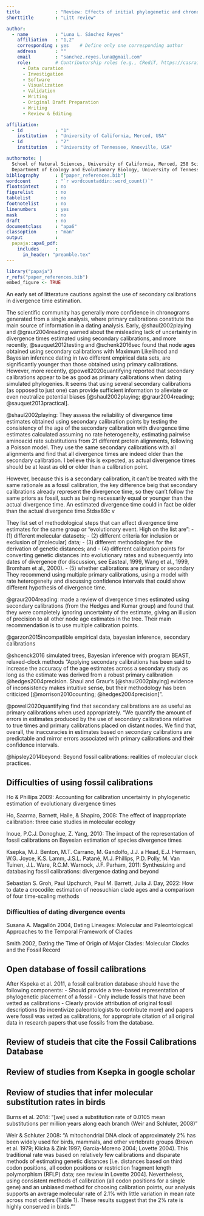 ```yaml
---
title             : "Review: Effects of initial phylogenetic and chronogram hypothesis on evolutionary downstream analyses"
shorttitle        : "Litt review"

author:
  - name          : "Luna L. Sánchez Reyes"
    affiliation   : "1,2"
    corresponding : yes    # Define only one corresponding author
    address       : ""
    email         : "sanchez.reyes.luna@gmail.com"
    role:         # Contributorship roles (e.g., CRediT, https://casrai.org/credit/)
      - Data curation
      - Investigation
      - Software
      - Visualization
      - Validation
      - Writing
      - Original Draft Preparation
      - Writing
      - Review & Editing

affiliation:
  - id            : "1"
    institution   : "University of California, Merced, USA"
  - id            : "2"
    institution   : "University of Tennessee, Knoxville, USA"

authornote: |
  School of Natural Sciences, University of California, Merced, 258 Science and Engineering Building 1, Merced, CA 95340, USA.
  Department of Ecology and Evolutionary Biology, University of Tennessee, Knoxville, 446 Hesler Biology Building, Knoxville, TN 37996, USA.
bibliography      : ["paper_references.bib"]
wordcount         : "`r wordcountaddin::word_count()`"
floatsintext      : no
figurelist        : no
tablelist         : no
footnotelist      : no
linenumbers       : yes
mask              : no
draft             : no
documentclass     : "apa6"
classoption       : "man"
output            :
  papaja::apa6_pdf:
    includes      :
      in_header: "preamble.tex"
---
```


```r
library("papaja")
r_refs("paper_references.bib")
embed_figure <- TRUE
```
An early set of litterature cautions against the use of secondary calibrations in divergence time estimation.

The scientific community has generally more confidence in chronograms generated from a single analysis, where primary calibrations constitute the main source of information in a dating analysis. Early, @shaul2002playing and @graur2004reading warned about the misleading lack of uncertainty in divergence times estimated using secondary calibrations, and more recently, @sauquet2012testing and @schenk2016sec found that node ages obtained using secondary calibrations with Maximum Likelihood and Bayesian inference dating in two different empirical data sets, are significantly younger than those obtained using primary calibrations. However, more recently, @powell2020quantifying reported that secondary calibrations appear to be as good as primary calibrations when dating simulated phylogenies. It seems that using several secondary calibrations (as opposed to just one) can provide sufficient information to alleviate or even neutralize potential biases [@shaul2002playing; @graur2004reading; @sauquet2013practical].


@shaul2002playing: They assess the reliability of divergence time estimates obtained
using secondary calibration points by testing the consistency of the age of the secondary calibration with divergence time estimates calculated assuming no rate heterogeneity, estimating pairwise aminoacid rate substitutions from 21 different protein alignments, following a Poisson model.
They use the same secondary calibrations with all alignments and find that all divergence times are indeed older than the secondary calibration. I believe this is expected, as actual divergence times should be at least as old or older than a calibration point.

However, because this is a secondary calibration, it can't be treated with the same rationale as a fossil calibration, the key difference beig that secondary calibrations already represent the divergence time, so they can't follow the same priors as fossil, such as being necessarily equal or younger than the actual divergence time. An estimated divergence time could in fact be older than the actual divergence time.5tdsx89c v

They list set of methodological steps that can affect divergence time estimates
for the same group or "evolutionary event. High on the list are":
- (1) different molecular datasets;
- (2) different criteria for inclusion or exclusion of [molecular] data;
- (3) different methodologies for the derivation of genetic distances; and
- (4) different calibration points for converting genetic distances into evolutionary rates and subsequently into dates of divergence (for discussion, see Easteal, 1999, Wang et al., 1999, Bromham et al., 2000).
- (5) whether calibrations are primary or secondary
They recommend using multiple primary calibrations, using a model with rate heterogeneity and discussing confidence intervals that could show different hypothesis of divergence time.

@graur2004reading: made a review of divergence times estimated using secondary calibrations (from the Hedges and Kumar group) and found that they were completely ignoring uncertainty of the estimate, giving an illusion of precision to all other node age estimates in the tree.
Their main recommendation is to use multiple calibration points.

@garzon2015incompatible empirical data, bayesian inference, secondary calibrations

@shcenck2016 simulated trees, Bayesian inference with program BEAST, relaxed-clock methods
"Applying secondary calibrations has been said to increase the accuracy of the age estimates across a secondary study as long as the estimate was derived from a robust primary calibration @hedges2004precision. Shaul and Graur's [@shaul2002playing] evidence of inconsistency makes intuitive sense, but their methodology has been criticized [@morrison2010counting; @hedges2004precision]".

@powell2020quantifying find that secondary calibrations are as useful as primary calibrations when used appropriately.
"We quantify the amount of errors in estimates produced by the use of secondary calibrations relative to true times and primary calibrations placed on distant nodes. We find that, overall, the inaccuracies in estimates based on secondary calibrations are predictable and mirror errors associated with primary calibrations and their confidence intervals.

@hipsley2014beyond: Beyond fossil calibrations: realities of molecular clock practices.


## Difficulties of using fossil calibrations

Ho & Phillips 2009: Accounting for calibration uncertainty in phylogenetic estimation of evolutionary
divergence times

Ho, Saarma, Barnett, Haile, & Shapiro, 2008: The effect of inappropriate calibration: three case studies in molecular ecology

Inoue, P.C.J. Donoghue, Z. Yang, 2010: The impact of the representation of fossil calibrations on Bayesian estimation of species divergence times

Ksepka, M.J. Benton, M.T. Carrano, M. Gandolfo, J.J. a Head, E.J. Hermsen, W.G. Joyce, K.S. Lamm, J.S.L. Patané, M.J. Phillips, P.D. Polly, M. Van Tuinen, J.L. Ware, R.C.M. Warnock, J.F. Parham, 2011: Synthesizing and databasing fossil calibrations: divergence dating and beyond

Sebastian S. Groh, Paul Upchurch, Paul M. Barrett, Julia J. Day, 2022: How to date a crocodile: estimation of neosuchian clade ages and a comparison of four time-scaling methods

### Difficulties of dating divergence events

Susana A. Magallón 2004, Dating Lineages: Molecular and Paleontological Approaches to the Temporal Framework of Clades

Smith 2002, Dating the Time of Origin of Major Clades: Molecular Clocks and the Fossil Record

## Open database of fossil calibrations

After Kspeka et al. 2011, a fossil calibration database should have the following components:
- Should provide a tree-based representation of phylogenetic placement of a fossil
- Only include fossils that have been vetted as calibrations
- Clearly provide attribution of original fossil descriptions (to incentivize paleontologists to contribute more) and papers were fossil was vetted as calibrations, for appropriate citation of all original data in research papers that use fossils from the database.

## Review of studeis that cite the Fossil Calibrations Database

## Review of studies from Ksepka in google scholar

## Review of studies that infer molecular substitution rates in birds

Burns et al. 2014: "[we] used a substitution rate of 0.0105 mean substitutions per million years along each branch (Weir and Schluter, 2008)"

Weir & Schluter 2008: "A mitochondrial DNA clock of approximately 2% has been widely used for birds, mammals, and other vertebrate groups (Brown et al. 1979; Klicka & Zink 1997; Garcia-Moreno 2004; Lovette 2004). This traditional rate was based on relatively few calibrations and disparate methods of estimating genetic distances [i.e. distances based on third codon positions, all codon positions or restriction fragment length polymorphism (RFLP) data; see review in Lovette 2004]. Nevertheless, using consistent methods of calibration (all codon positions for a single gene) and an unbiased method for choosing calibration points, our analysis supports an average molecular rate of 2.1% with little variation in mean rate across most orders (Table 1). These results suggest that the 2% rate is highly conserved in birds.""
